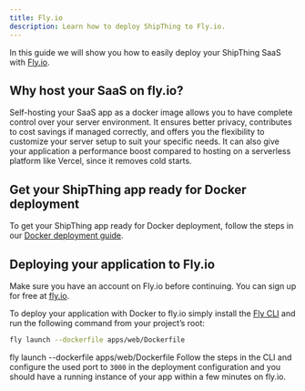 ```yaml
---
title: Fly.io
description: Learn how to deploy ShipThing to Fly.io.
---
```



In this guide we will show you how to easily deploy your ShipThing SaaS with [Fly.io](https://fly.io/).


## Why host your SaaS on fly.io?
Self-hosting your SaaS app as a docker image allows you to have complete control over your server environment. It ensures better privacy, contributes to cost savings if managed correctly, and offers you the flexibility to customize your server setup to suit your specific needs. It can also give your application a performance boost compared to hosting on a serverless platform like Vercel, since it removes cold starts.

## Get your ShipThing app ready for Docker deployment
To get your ShipThing app ready for Docker deployment, follow the steps in our [Docker deployment guide](/deployment/docker).

## Deploying your application to Fly.io
Make sure you have an account on Fly.io before continuing. You can sign up for free at [fly.io](https://fly.io/).

To deploy your application with Docker to fly.io simply install the [Fly CLI](https://fly.io/docs/cli/) and run the following command from your project’s root:
```sh Terminal
fly launch --dockerfile apps/web/Dockerfile
```


fly launch --dockerfile apps/web/Dockerfile
Follow the steps in the CLI and configure the used port to `3000` in the deployment configuration and you should have a running instance of your app within a few minutes on fly.io.